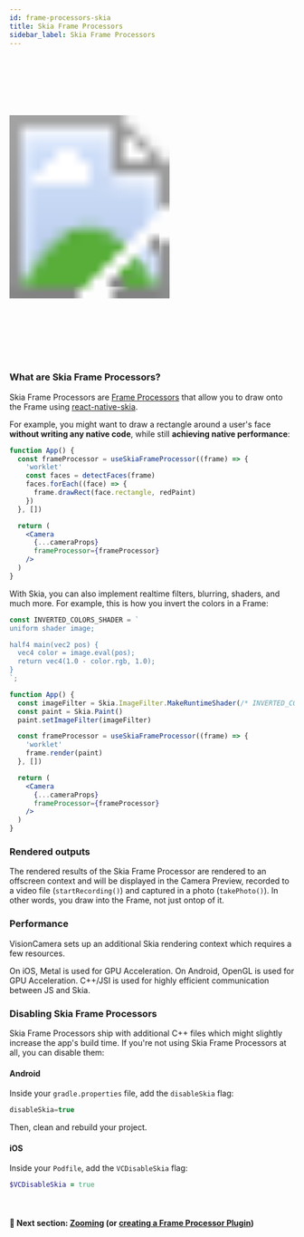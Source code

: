 ```yaml
---
id: frame-processors-skia
title: Skia Frame Processors
sidebar_label: Skia Frame Processors
---
```



<div>
  <svg xmlns="http://www.w3.org/2000/svg" width="283" height="535" style={{ float: 'right' }}>
    <image href={useBaseUrl("img/frame-processors.gif")} x="18" y="33" width="247" height="469"  />
    <image href={useBaseUrl("img/frame.png")} width="283" height="535" />
  </svg>
</div>

### What are Skia Frame Processors?

Skia Frame Processors are [Frame Processors](frame-processors) that allow you to draw onto the Frame using [react-native-skia](https://github.com/Shopify/react-native-skia).

For example, you might want to draw a rectangle around a user's face **without writing any native code**, while still **achieving native performance**:

```jsx
function App() {
  const frameProcessor = useSkiaFrameProcessor((frame) => {
    'worklet'
    const faces = detectFaces(frame)
    faces.forEach((face) => {
      frame.drawRect(face.rectangle, redPaint)
    })
  }, [])

  return (
    <Camera
      {...cameraProps}
      frameProcessor={frameProcessor}
    />
  )
}
```

With Skia, you can also implement realtime filters, blurring, shaders, and much more. For example, this is how you invert the colors in a Frame:

```jsx
const INVERTED_COLORS_SHADER = `
uniform shader image;

half4 main(vec2 pos) {
  vec4 color = image.eval(pos);
  return vec4(1.0 - color.rgb, 1.0);
}
`;

function App() {
  const imageFilter = Skia.ImageFilter.MakeRuntimeShader(/* INVERTED_COLORS_SHADER */)
  const paint = Skia.Paint()
  paint.setImageFilter(imageFilter)

  const frameProcessor = useSkiaFrameProcessor((frame) => {
    'worklet'
    frame.render(paint)
  }, [])

  return (
    <Camera
      {...cameraProps}
      frameProcessor={frameProcessor}
    />
  )
}
```

### Rendered outputs

The rendered results of the Skia Frame Processor are rendered to an offscreen context and will be displayed in the Camera Preview, recorded to a video file (`startRecording()`) and captured in a photo (`takePhoto()`). In other words, you draw into the Frame, not just ontop of it.

### Performance

VisionCamera sets up an additional Skia rendering context which requires a few resources.

On iOS, Metal is used for GPU Acceleration. On Android, OpenGL is used for GPU Acceleration.
C++/JSI is used for highly efficient communication between JS and Skia.

### Disabling Skia Frame Processors

Skia Frame Processors ship with additional C++ files which might slightly increase the app's build time. If you're not using Skia Frame Processors at all, you can disable them:

#### Android

Inside your `gradle.properties` file, add the `disableSkia` flag:

```groovy
disableSkia=true
```

Then, clean and rebuild your project.

#### iOS

Inside your `Podfile`, add the `VCDisableSkia` flag:

```ruby
$VCDisableSkia = true
```


<br />

#### 🚀 Next section: [Zooming](/docs/guides/zooming) (or [creating a Frame Processor Plugin](/docs/guides/frame-processors-plugins-overview))
